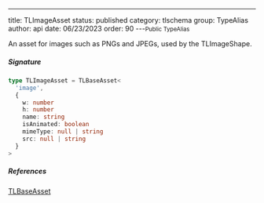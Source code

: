 ---
title: TLImageAsset
status: published
category: tlschema
group: TypeAlias
author: api
date: 06/23/2023
order: 90
---<Small>Public TypeAlias</Small>

An asset for images such as PNGs and JPEGs, used by the TLImageShape.


##### Signature


```ts
type TLImageAsset = TLBaseAsset<
  'image',
  {
    w: number
    h: number
    name: string
    isAnimated: boolean
    mimeType: null | string
    src: null | string
  }
>
```

##### References

[TLBaseAsset](/gen/tlschema/TLBaseAsset-interface)

